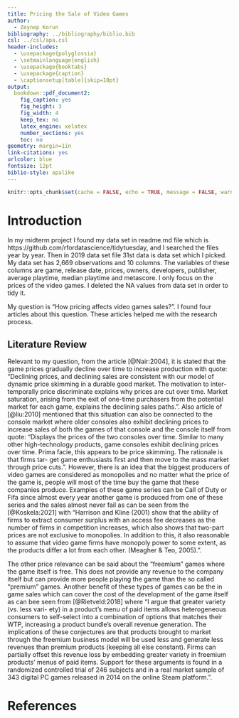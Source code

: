 ```yaml
---
title: Pricing the Sale of Video Games
author: 
  - Zeynep Korun
bibliography: ../bibliography/biblio.bib
csl: ../csl/apa.csl
header-includes:
  - \usepackage{polyglossia}
  - \setmainlanguage{english}
  - \usepackage{booktabs}
  - \usepackage{caption} 
  - \captionsetup[table]{skip=10pt}
output:
  bookdown::pdf_document2:
    fig_caption: yes
    fig_height: 3
    fig_width: 4
    keep_tex: no
    latex_engine: xelatex
    number_sections: yes
    toc: no
geometry: margin=1in
link-citations: yes
urlcolor: blue
fontsize: 12pt
biblio-style: apalike
---
```

```r
knitr::opts_chunk$set(cache = FALSE, echo = TRUE, message = FALSE, warning = FALSE)
```

<!-- ======================================================================= -->
<!-- ============================== FOOTNOTES ============================== -->
<!-- ======================================================================= -->
[^1]: 20080393, [Github Repo](https://github.com/zeykrn/midterm.git)


# Introduction

   In my midterm project I found my data set in readme.md file which is https://github.com/rfordatascience/tidytuesday, and I searched the files year by year. Then in 2019 data set file 31st data is data set which I picked. My data set has 2,669 observations and 10 columns. The variables of these columns are game, release date, prices, owners, developers, publisher, average playtime, median playtime and metascore. I only focus on the prices of the video games. I deleted the NA values from data set in order to tidy it.
   
   My question is "How pricing affects video games sales?". I found four articles about this question. These articles helped me with the research process. 
   
## Literature Review

   Relevant to my question, from the article [@Nair:2004], it is stated that the game prices gradually decline over time to increase production with quote: "Declining prices, and declining sales are consistent with our model of dynamic price skimming in a durable good market. The motivation to inter-temporally price discriminate explains why prices are cut over time. Market saturation, arising from the exit of one-time purchasers from the potential market for each game, explains the declining sales paths.". Also article of [@liu:2010] mentioned that this situation can also be connected to the console market where older consoles also exhibit declining prices to increase sales of both the games of that console and the console itself from quote: "Displays the prices of the two consoles over time. Similar to many other high-technology products, game consoles exhibit declining prices over time. Prima facie, this appears to be price skimming. The rationale is that firms tar- get game enthusiasts first and then move to the mass market through price cuts.". However, there is an idea that the biggest producers of video games are considered as monopolies and no matter what the price of the game is, people will most of the time buy the game that these companies produce. Examples of these game series can be Call of Duty or Fifa since almost every year another game is produced from one of these series and the sales almost never fail as can be seen from the [@Koskela:2021] with  "Harrison and Kline (2001) show that the ability of firms to extract consumer surplus with an access fee decreases as the number of firms in competition increases, which also shows that two-part prices are not exclusive to monopolies. In addition to this, it also reasonable to assume that video game firms have monopoly power to some extent, as the products differ a lot from each other. (Meagher & Teo, 2005).". 
   
   The other price relevance can be said about the "freemium" games where the game itself is free. This does not provide any revenue to the company itself but can provide more people playing the game than the so called "premium" games. Another benefit of these types of games can be the in game sales which can cover the cost of the development of the game itself as can bee seen from [@Rietveld:2018] where "I argue that greater variety (vs. less vari- ety) in a product’s menu of paid items allows heterogeneous consumers to self-select into a combination of options that matches their WTP, increasing a product bundle’s overall revenue generation. The implications of these conjectures are that products brought to market through the freemium business model will be used less and generate less revenues than premium products (keeping all else constant). Firms can partially offset this revenue loss by embedding greater variety in freemium products’ menus of paid items. Support for these arguments is found in a randomized controlled trial of 246 subjects and in a real market sample of 343 digital PC games released in 2014 on the online Steam platform.".


\newpage
# References {#references}
<div id="refs"></div>

